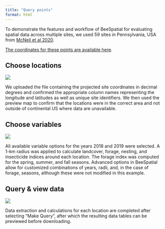 ```yaml
---
title: "Query points"
format: html
---
```


To demonstrate the features and workflow of BeeSpatial for evaluating spatial data across multiple sites, we used 59 sites in Pennsylvania, USA from [McNeil et al 2020](https://doi.org/10.1038/s41598-020-78119-2).

<a href="data/McNeil_etal_2020_sites_2018-19.csv" download>The coordinates for these points are available here</a>.

## Choose locations

![](images/Points1.jpg)

We uploaded the file containing the projected site coordinates in decimal degrees and confirmed the appropriate column names representing the longitude and latitudes as well as unique site identifiers. We then used the preview map to confirm that the locations were in the correct area and not outside of continental US where data are unavailable.

## Choose variables

![](images/Points2.jpg)

All available variable options for the years 2018 and 2019 were selected. A 1-km radius was applied to calculate landcover, forage, nesting, and insecticide indices around each location. The forage index was computed for the spring, summer, and fall seasons. Advanced options in BeeSpatial allow for customized combinations of years, radii, and, in the case of forage, seasons, although these were not modified in this example. 

## Query & view data

![](images/Points3.jpg)

Data extraction and calculations for each location are completed after selecting “Make Query”, after which the resulting data tables can be previewed before downloading. 
